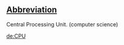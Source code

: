 ==[[Wiktionary:List of acronyms and abbreviations|Abbreviation]]==

Central Processing Unit. (computer science)

[[de:CPU]]